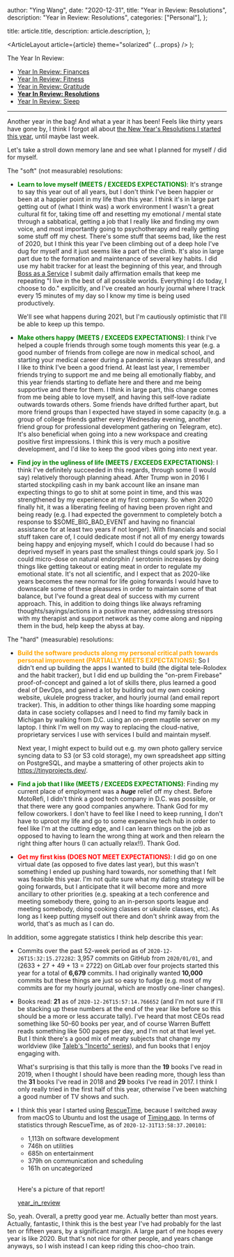 
  author: "Ying Wang",
  date: "2020-12-31",
  title: "Year in Review: Resolutions",
  description: "Year in Review: Resolutions",
  categories: ["Personal"],
};

  title: article.title,
  description: article.description,
};

  <ArticleLayout article={article} theme="solarized" {...props} />
);

The Year In Review:

- [Year In Review: Finances](/posts/2020/12/31/old_years_resolutions_finances)
- [Year In Review: Fitness](/posts/2020/12/31/old_years_resolutions_fitness)
- [Year in Review:
  Gratitude](/posts/2020/12/31/old_years_resolutions_gratitude)
- [**Year In Review:
  Resolutions**](/posts/2020/12/31/old_years_resolutions_review)
- [Year In Review:
  Sleep](/posts/2020/12/31/old_years_resolutions_sleep_schedule)

---

Another year in the bag! And what a year it has been! Feels like thirty years
have gone by, I think I forgot all about [the New Year's Resolutions I started
this year](/posts/2020/01/01/new_years_resolutions), until maybe last week.

Let's take a stroll down memory lane and see what I planned for myself / did for
myself.

The "soft" (not measurable) resolutions:

- **<span style="color:green">Learn to love myself (MEETS / EXCEEDS
  EXPECTATIONS)</span>**: It's strange to say this year out of all years, but
  I don't think I've been happier or been at a happier point in my life than
  this year. I think it's in large part getting out of (what I think was) a
  work environment I wasn't a great cultural fit for, taking time off and
  resetting my emotional / mental state through a sabbatical, getting a job
  that I really like and finding my own voice, and most importantly going to
  psychotherapy and really getting some stuff off my chest. There's some stuff
  that seems bad, like the rest of 2020, but I think this year I've been
  climbing out of a deep hole I've dug for myself and it just seems like a
  part of the climb. It's also in large part due to the formation and
  maintenance of several key habits. I did use my habit tracker for at least
  the beginning of this year, and through [Boss as a
  Service](https://bossasaservice.life/) I submit daily affirmation emails
  that keep me repeating "I live in the best of all possible worlds.
  Everything I do today, I choose to do." explicitly, and I've created an
  hourly journal where I track every 15 minutes of my day so I know my time is
  being used productively.

  We'll see what happens during 2021, but I'm cautiously optimistic that I'll
  be able to keep up this tempo.

- **<span style="color:green">Make others happy (MEETS / EXCEEDS
  EXPECTATIONS)</span>**: I think I've helped a couple friends through some
  tough moments this year (e.g. a good number of friends from college are now
  in medical school, and starting your medical career during a pandemic is
  always stressful), and I like to think I've been a good friend. At least
  last year, I remember friends trying to support me and me being all
  emotionally flabby, and this year friends starting to deflate here and there
  and me being supportive and there for them. I think in large part, this
  change comes from me being able to love myself, and having this self-love
  radiate outwards towards others. Some friends have drifted further apart,
  but more friend groups than I expected have stayed in some capacity (e.g. a
  group of college friends gather every Wednesday evening, another friend
  group for professional development gathering on Telegram, etc). It's also
  beneficial when going into a new workspace and creating positive first
  impressions. I think this is very much a positive development, and I'd like
  to keep the good vibes going into next year.

- **<span style="color:green">Find joy in the ugliness of life (MEETS /
  EXCEEDS EXPECTATIONS)</span>**: I think I've definitely succeeded in this
  regards, through some (I would say) relatively thorough planning ahead.
  After Trump won in 2016 I started stockpiling cash in my bank account like
  an insane man expecting things to go to shit at some point in time, and this
  was strengthened by my experience at my first company. So when 2020 finally
  hit, it was a liberating feeling of having been proven right and being ready
  (e.g. I had expected the government to completely botch a response to
  $SOME_BIG_BAD_EVENT and having no financial assistance for at least two
  years if not longer). With financials and social stuff taken care of, I
  could dedicate most if not all of my energy towards being happy and enjoying
  myself, which I could do because I had so deprived myself in years past the
  smallest things could spark joy. So I could micro-dose on natural endorphin
  / serotonin increases by doing things like getting takeout or eating meat in
  order to regulate my emotional state. It's not all scientific, and I expect
  that as 2020-like years becomes the new normal for life going forwards I
  would have to downscale some of these pleasures in order to maintain some of
  that balance, but I've found a great deal of success with my current
  approach. This, in addition to doing things like always reframing
  thoughts/sayings/actions in a positive manner, addressing stressors with my
  therapist and support network as they come along and nipping them in the
  bud, help keep the abyss at bay.

The "hard" (measurable) resolutions:

- **<span style="color:orange">Build the software products along my personal
  critical path towards personal improvement (PARTIALLY MEETS
  EXPECTATIONS)</span>**: So I didn't end up building the apps I wanted to
  build (the digital tele-Rolodex and the habit tracker), but I did end up
  building the "on-prem Firebase" proof-of-concept and gained a lot of skills
  there, plus learned a good deal of DevOps, and gained a lot by building out
  my own cooking website, ukulele progress tracker, and hourly journal (and
  email report tracker). This, in addition to other things like hoarding some
  mapping data in case society collapses and I need to find my family back in
  Michigan by walking from D.C. using an on-prem maptile server on my laptop.
  I think I'm well on my way to replacing the cloud-native, proprietary
  services I use with services I build and maintain myself.

  Next year, I might expect to build out e.g. my own photo gallery service
  syncing data to S3 (or S3 cold storage), my own spreadsheet app sitting on
  PostgreSQL, and maybe a smattering of other projects akin to
  https://tinyprojects.dev/.

- **<span style="color:green">Find a job that I like (MEETS / EXCEEDS
  EXPECTATIONS)</span>**: Finding my current place of employment was a
  **_huge_** relief off my chest. Before MotoRefi, I didn't think a good tech
  company in D.C. was possible, or that there were any good companies
  anywhere. Thank God for my fellow coworkers. I don't have to feel like I
  need to keep running, I don't have to uproot my life and go to some
  expensive tech hub in order to feel like I'm at the cutting edge, and I can
  learn things on the job as opposed to having to learn the wrong thing at
  work and then relearn the right thing after hours (I can actually relax!!).
  Thank God.

- **<span style="color:red">Get my first kiss (DOES NOT MEET
  EXPECTATIONS)</span>**: I did go on one virtual date (as opposed to five
  dates last year), but this wasn't something I ended up pushing hard towards,
  nor something that I felt was feasible this year. I'm not quite sure what my
  dating strategy will be going forwards, but I anticipate that it will become
  more and more ancillary to other priorities (e.g. speaking at a tech
  conference and meeting somebody there, going to an in-person sports league
  and meeting somebody, doing cooking classes or ukulele classes, etc). As
  long as I keep putting myself out there and don't shrink away from the
  world, that's as much as I can do.

In addition, some aggregate statistics I think help describe this year:

- Commits over the past 52-week period as of `2020-12-26T15:32:15.272282`: 3,957
  commits on GitHub from `2020/01/01`, and (2633 + 27 + 49 + 13 = 2722) on
  GitLab over four projects started this year for a total of **6,679** commits.
  I had originally wanted **10,000** commits but these things are just so easy
  to fudge (e.g. most of my commits are for my hourly journal, which are mostly
  one-liner changes).

- Books read: **21** as of `2020-12-26T15:57:14.766652` (and I'm not sure if
  I'll be stacking up these numbers at the end of the year like before so this
  should be a more or less accurate tally). I've heard that most CEOs read
  something like 50-60 books per year, and of course Warren Buffett reads
  something like 500 pages per day, and I'm not at that level yet. But I think
  there's a good mix of meaty subjects that change my worldview (like [Taleb's
  "Incerto" series](http://localhost:1313/posts/2020/04/09/the_black_swan/)),
  and fun books that I enjoy engaging with.

  What's surprising is that this tally is more than the **19** books I've read
  in 2019, when I thought I should have been reading more, though less than the
  **31** books I've read in 2018 and **29** books I've read in 2017. I think I
  only really tried in the first half of this year, otherwise I've been watching
  a good number of TV shows and such.

- I think this year I started using
  [RescueTime](https://www.rescuetime.com/dashboard), because I switched away
  from macOS to Ubuntu and lost the usage of
  [Timing.app](https://timingapp.com/?lang=en). In terms of statistics through
  RescueTime, as of `2020-12-31T13:58:37.200101`:

  - 1,113h on software development
  - 746h on utilities
  - 685h on entertainment
  - 379h on communication and scheduling
  - 161h on uncategorized

  <br />

  Here's a picture of that report!

  [year_in_review](/img/posts/2020/12/31/year_in_review.png)

So, yeah. Overall, a pretty good year me. Actually better than most years.
Actually, fantastic, I think this is the best year I've had probably for the
last ten or fifteen years, by a significant margin. A large part of me hopes
every year is like 2020. But that's not nice for other people, and years change
anyways, so I wish instead I can keep riding this choo-choo train.
